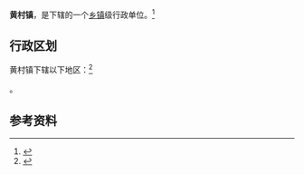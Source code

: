 {{中国乡级行政区
|景观照片文件名 = 
|景观照片描述 = 
|汉语拼音 = 
|其他语言 = 
|其他语言名称 = 
|旧称 = 
|地名出处 = 
|位置图文件名 = 
|位置图描述 = 
|自定义图片= 
|建置时间 = 
|政府驻地 = 
|毗邻 = 
|总面积 = 
|总人口 = 
|总人口年份 = 
|户籍人口 = 
|户籍人口年份 = 
|常住人口 = 
|常住人口年份 = 
|人口密度 = 
|GDP = 
|GDP年份 = 
|邮政编码 = 
|电话区号 = 762
|官方网站 = 
|网站名称 = 
|44/16/25/112/000}}

'''黄村镇'''，是{{PRC admin/fullname|44/16/25/112/000|3}}下辖的一个[[乡镇|乡镇]]级行政单位。<ref>{{PRC admin/ref sgc|{{PRC admin/parent|44/16/25/112/000}}}}</ref>

== 行政区划 ==

黄村镇下辖以下地区：<ref>{{PRC admin/ref sgc|44/16/25/112/000}}</ref>

{{PRC admin/children|44/16/25/112/000}}。

== 参考资料 ==

{{reflist}}

{{行政区划小作品}}
{{PRC admin/navcat|44/16/25/112/000}}